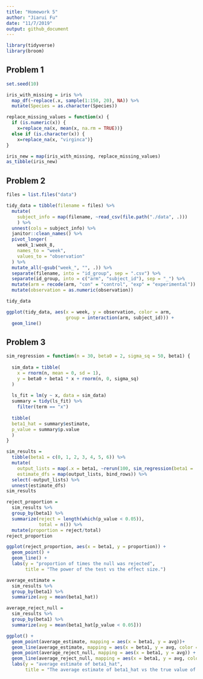 ```yaml
---
title: "Homework 5"
author: "Jiarui Fu"
date: "11/7/2019"
output: github_document
---
```


```r
library(tidyverse)
library(broom)

```

## Problem 1

```r
set.seed(10)

iris_with_missing = iris %>% 
  map_df(~replace(.x, sample(1:150, 20), NA)) %>%
  mutate(Species = as.character(Species))

replace_missing_values = function(x) {
  if (is.numeric(x)) {
    x=replace_na(x, mean(x, na.rm = TRUE))}
  else if (is.character(x)) {
    x=replace_na(x, "virginca")}
}

iris_new = map(iris_with_missing, replace_missing_values) 
as_tibble(iris_new)
```

## Problem 2
```r
files = list.files("data") 

tidy_data = tibble(filename = files) %>% 
  mutate(
    subject_info = map(filename, ~read_csv(file.path("./data", .)))
    ) %>% 
  unnest(cols = subject_info) %>% 
  janitor::clean_names() %>% 
  pivot_longer(
    week_1:week_8,
    names_to = "week", 
    values_to = "observation"
  ) %>% 
  mutate_all(~gsub("week_", "", .)) %>% 
  separate(filename, into = "id_group", sep = ".csv") %>% 
  separate(id_group, into = c("arm", "subject_id"), sep = "_") %>% 
  mutate(arm = recode(arm, "con" = "control", "exp" = "experimental")) %>% 
  mutate(observation = as.numeric(observation))

tidy_data

ggplot(tidy_data, aes(x = week, y = observation, color = arm, 
                      group = interaction(arm, subject_id))) +
  geom_line()
```

## Problem 3
```r
sim_regression = function(n = 30, beta0 = 2, sigma_sq = 50, beta1) {
  
  sim_data = tibble(
    x = rnorm(n, mean = 0, sd = 1),
    y = beta0 + beta1 * x + rnorm(n, 0, sigma_sq)
  )
  
  ls_fit = lm(y ~ x, data = sim_data)
  summary = tidy(ls_fit) %>% 
    filter(term == "x")
  
  tibble(
  beta1_hat = summary$estimate,
  p_value = summary$p.value
  )
}

sim_results = 
  tibble(beta1 = c(0, 1, 2, 3, 4, 5, 6)) %>% 
  mutate(
    output_lists = map(.x = beta1, ~rerun(100, sim_regression(beta1 = .x))),
    estimate_dfs = map(output_lists, bind_rows)) %>% 
  select(-output_lists) %>% 
  unnest(estimate_dfs)
sim_results

reject_proportion = 
  sim_results %>% 
  group_by(beta1) %>% 
  summarize(reject = length(which(p_value < 0.05)),
            total = n()) %>% 
  mutate(proportion = reject/total)
reject_proportion

ggplot(reject_proportion, aes(x = beta1, y = proportion)) + 
  geom_point() +
  geom_line() +
  labs(y = "proportion of times the null was rejected",
       title = "The power of the test vs the effect size.")

average_estimate = 
  sim_results %>% 
  group_by(beta1) %>% 
  summarize(avg = mean(beta1_hat))

average_reject_null = 
  sim_results %>% 
  group_by(beta1) %>% 
  summarize(avg = mean(beta1_hat[p_value < 0.05]))

ggplot() +
  geom_point(average_estimate, mapping = aes(x = beta1, y = avg))+
  geom_line(average_estimate, mapping = aes(x = beta1, y = avg, color = "sample average")) +
  geom_point(average_reject_null, mapping = aes(x = beta1, y = avg)) +
  geom_line(average_reject_null, mapping = aes(x = beta1, y = avg, color = "samples for which the null was rejected")) +
  labs(y = "average estimate of beta1_hat",
       title = "The average estimate of beta1_hat vs the true value of beta1.")


  
  

  
```

